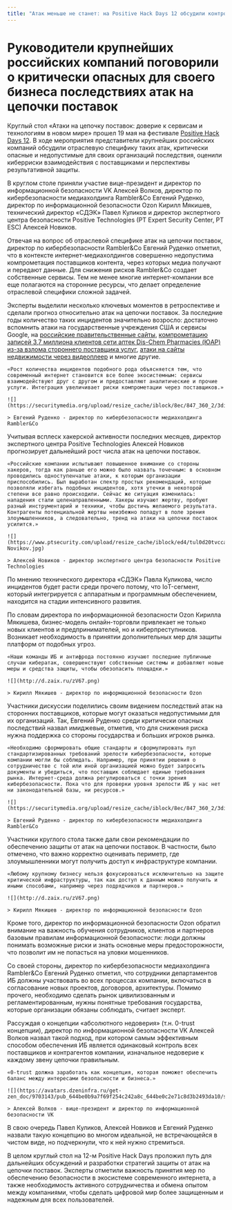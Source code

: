 ---
title: "Атак меньше не станет: на Positive Hack Days 12 обсудили контроль цепочек поставок"
---

# Руководители крупнейших российских компаний поговорили о критически опасных для своего бизнеса последствиях атак на цепочки поставок

Круглый стол «Атаки на цепочку поставок: доверие к сервисам и технологиям в новом мире» прошел 19 мая на фестивале [Positive Hack Days 12](https://phdays.com/). В ходе мероприятия представители крупнейших российских компаний обсудили отраслевую специфику таких атак, критически опасные и недопустимые для своих организаций последствия, оценили киберриски взаимодействия с поставщиками и перспективы результативной защиты.

В круглом столе приняли участие вице-президент и директор по информационной безопасности VK Алексей Волков, директор по кибербезопасности медиахолдинга Rambler&Co Евгений Руденко, директор по информационной безопасности Ozon Кирилл Мякишев, технический директор «СДЭК» Павел Куликов и директор экспертного центра безопасности Positive Technologies (PT Expert Security Center, PT ESC) Алексей Новиков.

Отвечая на вопрос об отраслевой специфике атак на цепочки поставок, директор по кибербезопасности Rambler&Co Евгений Руденко отметил, что в контексте интернет-медиахолдингов совершенно недопустима компрометация поставщиков контента, через которых медиа получают и передают данные. Для снижения рисков Rambler&Co создает собственные сервисы. Тем не менее многие интернет-компании все еще полагаются на сторонние ресурсы, что делает определение отраслевой специфики сложной задачей.

Эксперты выделили несколько ключевых моментов в ретроспективе и сделали прогноз относительно атак на цепочки поставок. За последние годы количество таких инцидентов значительно возросло: достаточно вспомнить атаки на государственные учреждения США и сервисы Google, на [российские правительственные сайты](https://www.bleepingcomputer.com/news/security/russian-government-sites-hacked-in-supply-chain-attack/), [компрометацию записей 3,7 миллиона клиентов сети аптек Dis-Chem Pharmacies (ЮАР) из-за взлома стороннего поставщика услуг](https://mybroadband.co.za/news/security/444004-dis-chem-data-breach-3-7-million-client-records-exposed.html), [атаки на сайты недвижимости через видеоплеер](https://www.bleepingcomputer.com/news/security/hackers-use-video-player-to-steal-credit-cards-from-over-100-sites/) и многие другие.

```()
«Рост количества инцидентов подобного рода объясняется тем, что современный интернет становится все более экосистемным: сервисы взаимодействуют друг с другом и предоставляют аналитические и прочие услуги. Интеграция увеличивает риски компрометации через поставщиков.»

![](https://securitymedia.org/upload/resize_cache/iblock/8ec/847_360_2/3divc154hihrp1wlyuq4ktdhzi9lq8zo.jpg)

> Евгений Руденко - директор по кибербезопасности медиахолдинга Rambler&Co
```  

Учитывая всплеск хакерской активности последних месяцев, директор экспертного центра Positive Technologies Алексей Новиков прогнозирует дальнейший рост числа атак на цепочки поставок.

```()
«Российские компании испытывают повышенное внимание со стороны хакеров, тогда как раньше его можно было назвать точечным: в основном проводились одноступенчатые атаки, к которым организации приспособились. Был выработан спектр простых рекомендаций, которые позволяли избегать подобных инцидентов, хотя утечки в некоторой степени все равно происходили. Сейчас же ситуация изменилась: нападения стали целенаправленными. Хакеры изучают жертву, пробуют разный инструментарий и техники, чтобы достичь желаемого результата. Контрагенты потенциальной жертвы неизбежно попадут в поле зрения злоумышленников, а следовательно, тренд на атаки на цепочки поставок усилится.»

![](https://www.ptsecurity.com/upload/resize_cache/iblock/ed4/tul0d20tvcca02pdwqabz136qjwpreu6/500_500_1/Aleksey-Novikov.jpg)

> Алексей Новиков - директор экспертного центра безопасности Positive Technologies
```  

По мнению технического директора «СДЭК» Павла Куликова, число инцидентов будет расти среди прочего потому, что IоT-сегмент, который интегрируется с аппаратным и программным обеспечением, находится на стадии интенсивного развития.

По словам директора по информационной безопасности Ozon Кирилла Мякишева, бизнес-модель онлайн-торговли привлекает не только новых клиентов и предпринимателей, но и киберпреступников. Возникает необходимость в принятии дополнительных мер для защиты платформ от подобных угроз.

```()
«Наши команды ИБ и антифрода постоянно изучают последние публичные случаи кибератак, совершенствуют собственные системы и добавляют новые меры и средства защиты, чтобы обезопасить площадки.»

![](http://d.zaix.ru/zV67.png)

> Кирилл Мякишев - директор по информационной безопасности Ozon
```  

Участники дискуссии поделились своим видением последствий атак на сторонних поставщиков, которые могут оказаться недопустимыми для их организаций. Так, Евгений Руденко среди критически опасных последствий назвал имиджевые, отметив, что для снижения риска нужна поддержка со стороны государства и больших игроков рынка.

```()
«Необходимо сформировать общие стандарты и сформулировать пул стандартизированных требований зрелости кибербезопасности, которые компании могли бы соблюдать. Например, при принятии решения о сотрудничестве с той или иной организацией можно будет запросить документы и убедиться, что поставщик соблюдает единые требования рынка. Интернет-среда должна регулироваться с точки зрения кибербезопасности. Пока что для проверки уровня зрелости ИБ у нас нет ни законодательной базы, ни ресурсов.»

![](https://securitymedia.org/upload/resize_cache/iblock/8ec/847_360_2/3divc154hihrp1wlyuq4ktdhzi9lq8zo.jpg)

> Евгений Руденко - директор по кибербезопасности медиахолдинга Rambler&Co
```  

Участники круглого стола также дали свои рекомендации по обеспечению защиты от атак на цепочки поставок. В частности, было отмечено, что важно корректно оценивать периметр, где злоумышленники могут получить доступ к инфраструктуре компании.

```()
«Любому крупному бизнесу нельзя фокусироваться исключительно на защите критической инфраструктуры, так как доступ к данным можно получить и иными способами, например через подрядчиков и партнеров.»

![](http://d.zaix.ru/zV67.png)

> Кирилл Мякишев - директор по информационной безопасности Ozon
```  

Кроме того, директор по информационной безопасности Ozon обратил внимание на важность обучения сотрудников, клиентов и партнеров базовым правилам информационной безопасности: люди должны понимать возможные риски и знать основные меры предосторожности, что позволит им не попасться на уловки мошенников.

Со своей стороны, директор по кибербезопасности медиахолдинга Rambler&Co Евгений Руденко отметил, что сотрудники департаментов ИБ должны участвовать во всех процессах компании, включаться в согласование новых проектов, договоров, архитектуры. Помимо прочего, необходимо сделать рынок цивилизованным и регламентированным, нужны понятные требования государства, которые организации обязаны соблюдать, считает эксперт.

Рассуждая о концепции «абсолютного недоверия» (т.н. 0-trust концепции), директор по информационной безопасности VK Алексей Волков назвал такой подход, при котором самым эффективным способом обеспечения ИБ является одинаковый контроль всех поставщиков и контрагентов компании, изначальное недоверие к каждому звену цепочки правильным.

```()
«0-trust должна заработать как концепция, которая поможет обеспечить баланс между интересами безопасности и бизнеса.»

![](https://avatars.dzeninfra.ru/get-zen_doc/9703143/pub_644be0b9a7f69f254c242a8c_644be0c2e71c8d3b2493da10/scale_1200)

> Алексей Волков - вице-президент и директор по информационной безопасности VK
```  

В свою очередь Павел Куликов, Алексей Новиков и Евгений Руденко назвали такую концепцию во многом идеальной, не встречающейся в чистом виде, но подчеркнули, что к ней нужно стремиться.

В целом круглый стол на 12-м Positive Hack Days проложил путь для дальнейших обсуждений и разработки стратегий защиты от атак на цепочки поставок. Эксперты отметили важность принятия мер по обеспечению безопасности в экосистеме современного интернета, а также необходимость активного сотрудничества и обмена опытом между компаниями, чтобы сделать цифровой мир более защищенным и надежным для всех пользователей.
